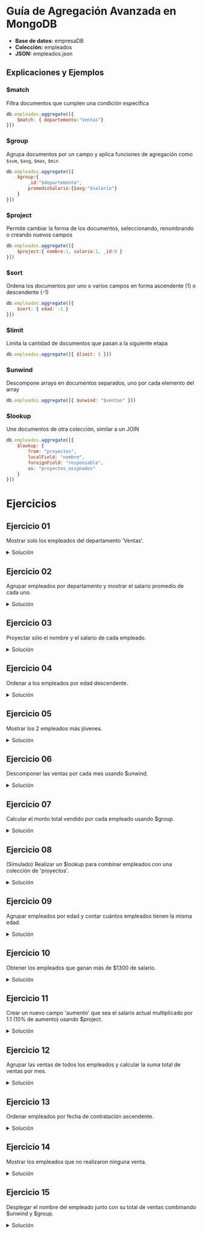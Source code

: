 
# Guía de Agregación Avanzada en MongoDB

- **Base de datos:** empresaDB
- **Colección:** empleados
- **JSON:** <ExternalLink href='/inacap/ti3v32/data/empleados02.json'>empleados.json</ExternalLink>


## Explicaciones y Ejemplos

### $match
Filtra documentos que cumplen una condición específica

```js
db.empleados.aggregate([{
    $match: { departemento:"Ventas"}
}])
```

### $group
Agrupa documentos por un campo y aplica funciones de agregación como `$sum`, `$avg`, `$max`, `$min`

```js
db.empleados.aggregate([{
    $group:{
        _id:"$departemento",
        promedioSalario:{$avg:"$salario"}    
    }
}])
```

### $project
Permite cambiar la forma de los documentos, seleccionando, renombrando o creando nuevos campos

```js
db.empleados.aggregate([{
    $project:{ nombre:1, salario:1, _id:0 }
}])
```

### $sort
Ordena los documentos por uno o varios campos en forma ascendente (1) o descendente (-1)

```js
db.empleados.aggregate([{
    $sort: { edad: -1 }
}])
```

### $limit
Limita la cantidad de documentos que pasan a la siguiente etapa

```js
db.empleados.aggregate([{ $limit: 5 }])
```

### $unwind
Descompone arrays en documentos separados, uno por cada elemento del array

```js
db.empleados.aggregate([{ $unwind: "$ventas" }])
```

### $lookup
Une documentos de otra colección, similar a un JOIN

```js
db.empleados.aggregate([{ 
    $lookup: { 
        from: "proyectos",
        localField: "nombre",
        foreignField: "responsable",
        as: "proyectos_asignados" 
    } 
}])
```

# Ejercicios

## Ejercicio 01
Mostrar solo los empleados del departamento 'Ventas'.

<details>
    <summary>Solución</summary>
```js
db.empleados.aggregate([{
    $match: { departamento: "Ventas" }
}])
```
</details>

## Ejercicio 02
Agrupar empleados por departamento y mostrar el salario promedio de cada uno.

<details>
    <summary>Solución</summary>
```js
db.empleados.aggregate([{
    $group: {
        _id: "$departamento",
        promedioSalario: { $avg: "$salario" }
    }
}])
```
</details>

## Ejercicio 03
Proyectar sólo el nombre y el salario de cada empleado.

<details>
    <summary>Solución</summary>
```js
db.empleados.aggregate([{
    $project: { nombre: 1, salario: 1, _id: 0 }
}])
```
</details>

## Ejercicio 04
Ordenar a los empleados por edad descendente.

<details>
    <summary>Solución</summary>
```js
db.empleados.aggregate([{
    $sort: { edad: -1 }
}])
```
</details>

## Ejercicio 05
Mostrar los 2 empleados más jóvenes.

<details>
    <summary>Solución</summary>
```js
db.empleados.aggregate([
    { $sort: { edad: 1 } },
    { $limit: 2 }
])
```
</details>

## Ejercicio 06
Descomponer las ventas por cada mes usando $unwind.

<details>
    <summary>Solución</summary>
```js
db.empleados.aggregate([
    { $unwind: "$ventas" }
])
```
</details>

## Ejercicio 07
Calcular el monto total vendido por cada empleado usando $group.

<details>
    <summary>Solución</summary>
```js
db.empleados.aggregate([
    { $unwind: "$ventas" },
    { $group: {
        _id: "$nombre",
        totalVentas: { $sum: "$ventas.monto" }
      }
    }
])
```
</details>

## Ejercicio 08
(Simulado) Realizar un $lookup para combinar empleados con una colección de 'proyectos'.

<details>
    <summary>Solución</summary>
```js
db.empleados.aggregate([{
    $lookup: {
        from: "proyectos",
        localField: "nombre",
        foreignField: "responsable",
        as: "proyectos_asignados"
    }
}])
```
</details>

## Ejercicio 09
Agrupar empleados por edad y contar cuántos empleados tienen la misma edad.

<details>
    <summary>Solución</summary>
```js
db.empleados.aggregate([{
    $group: {
        _id: "$edad",
        cantidad: { $sum: 1 }
    }
}])
```
</details>

## Ejercicio 10
Obtener los empleados que ganan más de $1300 de salario.

<details>
    <summary>Solución</summary>
```js
db.empleados.aggregate([{
    $match: { salario: { $gt: 1300 } }
}])
```
</details>

## Ejercicio 11
Crear un nuevo campo 'aumento' que sea el salario actual multiplicado por 1.1 (10% de aumento) usando $project.

<details>
    <summary>Solución</summary>
```js
db.empleados.aggregate([{
    $project: {
        nombre: 1,
        salario: 1,
        aumento: { $multiply: ["$salario", 1.1] }
    }
}])
```
</details>

## Ejercicio 12
Agrupar las ventas de todos los empleados y calcular la suma total de ventas por mes.

<details>
    <summary>Solución</summary>
```js
db.empleados.aggregate([
    { $unwind: "$ventas" },
    { $group: {
        _id: "$ventas.mes",
        totalVentas: { $sum: "$ventas.monto" }
      }
    },
    { $sort: { _id: 1 } }
])
```
</details>

## Ejercicio 13
Ordenar empleados por fecha de contratación ascendente.

<details>
    <summary>Solución</summary>
```js
db.empleados.aggregate([{
    $sort: { fechaContratacion: 1 }
}])
```
</details>

## Ejercicio 14
Mostrar los empleados que no realizaron ninguna venta.

<details>
    <summary>Solución</summary>
```js
db.empleados.aggregate([{
    $match: { 
        $or: [
            { ventas: { $exists: false } },
            { ventas: { $size: 0 } }
        ]
    }
}])
```
</details>

## Ejercicio 15
Desplegar el nombre del empleado junto con su total de ventas combinando $unwind y $group.

<details>
    <summary>Solución</summary>
```js
db.empleados.aggregate([
    { $unwind: "$ventas" },
    { $group: {
        _id: "$nombre",
        totalVentas: { $sum: "$ventas.monto" }
      }
    },
    { $project: {
        nombre: "$_id",
        totalVentas: 1,
        _id: 0
      }
    }
])
```
</details>
